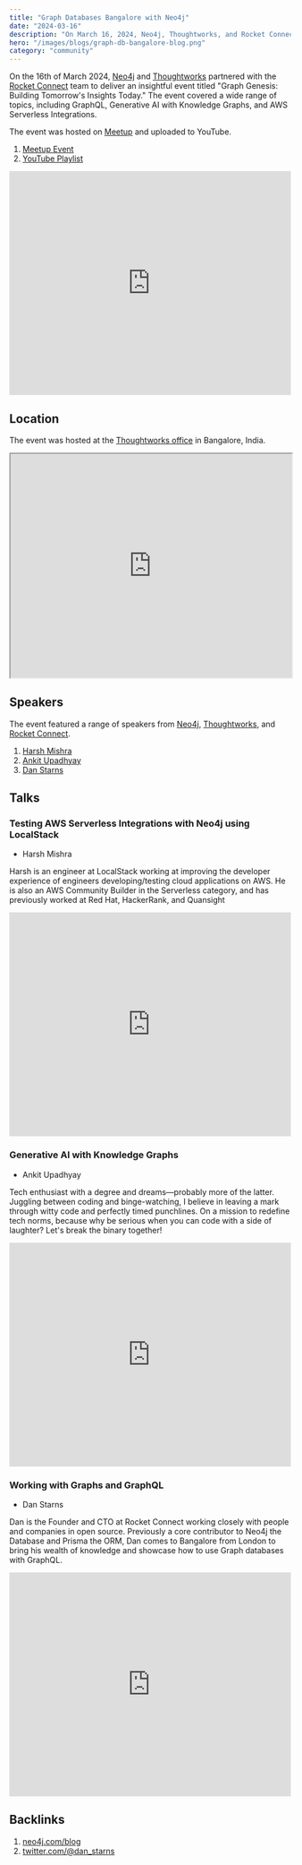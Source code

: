 ```yaml
---
title: "Graph Databases Bangalore with Neo4j"
date: "2024-03-16"
description: "On March 16, 2024, Neo4j, Thoughtworks, and Rocket Connect hosted 'Graph Genesis: Building Tomorrow's Insights Today' covering GraphQL, Generative AI with Knowledge Graphs, and AWS Serverless Integrations. Read today!"
hero: "/images/blogs/graph-db-bangalore-blog.png"
category: "community"
---
```


On the 16th of March 2024, [Neo4j](https://neo4j.com/) and [Thoughtworks](https://www.thoughtworks.com/en-gb) partnered with the [Rocket Connect](https://www.rconnect.tech) team to deliver an insightful event titled "Graph Genesis: Building Tomorrow's Insights Today." The event covered a wide range of topics, including GraphQL, Generative AI with Knowledge Graphs, and AWS Serverless Integrations.

The event was hosted on [Meetup](https://www.meetup.com/) and uploaded to YouTube.

1. [Meetup Event](https://www.meetup.com/graph-database-bengaluru/events/298836411/)
2. [YouTube Playlist](https://www.youtube.com/watch?v=GuFxkUg_IFc&list=PLEc2HP9XFBY3l5vPLbWfLHqWtVDRunkX1&pp=iAQB)

<iframe
  width="100%"
  height="400"
  src="https://www.youtube.com/embed/GuFxkUg_IFc"
  title="Graph Genesis: Building Tomorrow&#39;s Insights Today"
  frameBorder="0"
  allow="accelerometer; autoplay; clipboard-write; encrypted-media; gyroscope; picture-in-picture; web-share"
  referrerPolicy="strict-origin-when-cross-origin"
  allowFullScreen
></iframe>

## Location

The event was hosted at the [Thoughtworks office](https://maps.app.goo.gl/gk6T59rhLqt59PSA8) in Bangalore, India.

<iframe
  width="100%"
  height="400"
  src="https://www.google.com/maps/embed?pb=!1m18!1m12!1m3!1d28178414.715651315!2d17.38920133272572!3d30.443248002498095!2m3!1f0!2f0!3f0!3m2!1i1024!2i768!4f13.1!3m3!1m2!1s0x3bae1685184eb601%3A0xc902779873f99e8f!2sThoughtworks!5e0!3m2!1sen!2suk!4v1717629554565!5m2!1sen!2suk"
  allowFullScreen=""
  loading="lazy"
  referrerPolicy="no-referrer-when-downgrade"
></iframe>

## Speakers

The event featured a range of speakers from [Neo4j](https://neo4j.com/), [Thoughtworks](https://www.thoughtworks.com/en-gb), and [Rocket Connect](https://www.rconnect.tech).

1. [Harsh Mishra](https://www.linkedin.com/in/harshcasper/)
2. [Ankit Upadhyay](https://www.linkedin.com/in/uankit/)
3. [Dan Starns](https://www.linkedin.com/in/danielstarns/)

## Talks

### Testing AWS Serverless Integrations with Neo4j using LocalStack

- Harsh Mishra

Harsh is an engineer at LocalStack working at improving the developer experience of engineers developing/testing cloud applications on AWS. He is also an AWS Community Builder in the Serverless category, and has previously worked at Red Hat, HackerRank, and Quansight

<iframe
  width="100%"
  height="400"
  src="https://www.youtube.com/embed/CIJJHOik5ds?list=PLEc2HP9XFBY3l5vPLbWfLHqWtVDRunkX1"
  title="Harsh Mishra: Testing AWS Serverless Integrations with Neo4j using LocalStack"
  frameBorder="0"
  allow="accelerometer; autoplay; clipboard-write; encrypted-media; gyroscope; picture-in-picture; web-share"
  referrerPolicy="strict-origin-when-cross-origin"
  allowFullScreen
></iframe>

### Generative AI with Knowledge Graphs

- Ankit Upadhyay

Tech enthusiast with a degree and dreams—probably more of the latter. Juggling between coding and binge-watching, I believe in leaving a mark through witty code and perfectly timed punchlines. On a mission to redefine tech norms, because why be serious when you can code with a side of laughter? Let's break the binary together!

<iframe
  width="100%"
  height="400"
  src="https://www.youtube.com/embed/oGqpJyoEvtg?list=PLEc2HP9XFBY3l5vPLbWfLHqWtVDRunkX1"
  title="Ankit Upadhyay: Generative AI with Knowledge Graphs"
  frameBorder="0"
  allow="accelerometer; autoplay; clipboard-write; encrypted-media; gyroscope; picture-in-picture; web-share"
  referrerPolicy="strict-origin-when-cross-origin"
  allowFullScreen
></iframe>

### Working with Graphs and GraphQL

- Dan Starns

Dan is the Founder and CTO at Rocket Connect working closely with people and companies in open source. Previously a core contributor to Neo4j the Database and Prisma the ORM, Dan comes to Bangalore from London to bring his wealth of knowledge and showcase how to use Graph databases with GraphQL.

<iframe
  width="100%"
  height="400"
  src="https://www.youtube.com/embed/Dbi3oh-FKLM?list=PLEc2HP9XFBY3l5vPLbWfLHqWtVDRunkX1"
  title="Dan Starns: Working with Graphs and GraphQL"
  frameBorder="0"
  allow="accelerometer; autoplay; clipboard-write; encrypted-media; gyroscope; picture-in-picture; web-share"
  referrerPolicy="strict-origin-when-cross-origin"
  allowFullScreen
></iframe>

## Backlinks

1. [neo4j.com/blog](https://neo4j.com/blog/this-week-in-neo4j-graphrag-testcontainers-metadata-management-app-dev-and-more/)
2. [twitter.com/@dan_starns](https://twitter.com/dan_starns/status/1769238433279447410)
